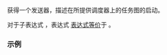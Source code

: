 {{cpp/execution/title|schedule|schedule_result_t}}
{{cpp/execution/navbar}}
{{dcl begin}}
{{dcl header|execution}}
{{dcl|num=1|since=c++26|
struct schedule_t { /* 未指明 */ };
}}
{{dcl|num=2|since=c++26|notes={{mark custpt}}|
inline constexpr schedule_t schedule{};
}}
{{dcl h|调用签名}}
{{dcl|since=c++26|
execution::sender auto schedule( execution::scheduler auto sch );
}}
{{dcl h|辅助结果类型}}
{{dcl|num=3|since=c++26|1=
template&lt; execution::scheduler Sch &gt;
using schedule_result_t = decltype(schedule(std::declval&lt;Sch&gt;()));
}}
{{dcl end}}

获得一个发送器，描述在所提供调度器上的任务图的启动。

对于子表达式 {{c|sch}}，表达式 {{c|schedule(sch)}} [[cpp/language/expressions#表达式等价|表达式等价]]于 {{c|sch.schedule()}}。

{{cpp/execution/cpo}}

===示例===
{{example}}

{{langlinks|de|en|es|fr|ja|ru}}